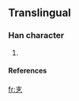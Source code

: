 ==Translingual==

===Han character===
{{Han char|rn=|rad=乙|as=03|sn=4|four=|canj=}}

# {{defn|Han}}

====References====
{{Han ref|kx=0084.071|dkj=|dj=|hdz=|uh=340Z|ud=13322|bh=|bd=}}



[[fr:㐊]]